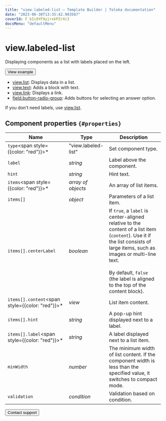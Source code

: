 ```yaml
---
title: "view.labeled-list — Template Builder | Toloka documentation"
date: "2023-06-30T13:35:42.903567"
coverId: F_bIcOYF9yjrxkPZrXc3
docsMenu: "defaultMenu"
---
```


# view.labeled-list

Displaying components as a list with labels placed on the left.

<Button themeColor="light" view="default" size="l" type="link" url="https://ya.cc/t/UurufJ-t4JLFCP">View example</Button>

<Cut title="Components used in the example">

- [view.list](/docs/template-builder/reference/view.list): Displays data in a list.
- [view.text](/docs/template-builder/reference/view.text): Adds a block with text.
- [view.link](/docs/template-builder/reference/view.link): Displays a link.
- [field.button-radio-group](/docs/template-builder/reference/field.button-radio-group): Adds buttons for selecting an answer option.

</Cut>

If you don't need labels, use [view.list](/docs/template-builder/reference/view.list).

## Component properties `{#properties}`

**Name** | **Type** | **Description**
----- | ----- | -----
`type`<span style={{color: "red"}}>\*</span> | "view.labeled-list" | Set component type.
`label` | _string_ | Label above the component.
`hint` | _string_ | Hint text.
`items`<span style={{color: "red"}}>\*</span> | _array of objects_ | An array of list items.
`items[]` | _object_ | Parameters of a list item.
`items[].centerLabel` | _boolean_ | If `true`, a `label` is center-aligned relative to the content of a list item (`content`). Use it if the list consists of large items, such as images or multi-line text.<br/><br/>By default, `false` (the label is aligned to the top of the content block).
`items[].content`<span style={{color: "red"}}>\*</span> | _view_ | List item content.
`items[].hint` | _string_ | A pop-up hint displayed next to a label.
`items[].label`<span style={{color: "red"}}>\*</span> | _string_ | A label displayed next to a list item.
`minWidth` | _number_ | The minimum width of list content. If the component width is less than the specified value, it switches to compact mode.
`validation` | _condition_ | Validation based on condition.

<Button themeColor="light" view="default" size="l" type="link" url="/docs/guide/troubleshooting/support?form-source=template-builder-reference-view-labeled-list">Contact support</Button>